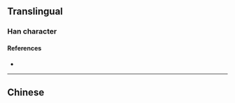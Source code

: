 {{also|儕}}
{{character info}}
==Translingual==

===Han character===
{{Han char|rn=9|rad=人|as=06|sn=8|four=|canj=OYKL|ids=⿰亻齐}}

====References====
* {{Han ref|kx=0102.291|hdz=10152.050|uh=4FAA|ud=20394}}

----

==Chinese==
{{zh-see|儕}}